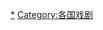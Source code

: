 {{Catnav|頁面分類|社会|生活|娱乐|戏剧|话剧}}
{{Catnav|頁面分類|社会|文化|艺术|表演藝術|戏剧|话剧}}
{{Catnav|頁面分類|社会|文化|艺术|文学|戏剧|话剧}}
{{Catnav|頁面分類|社会|文化|文学|文學體裁|戏剧|话剧}}
{{Categories by country|nocat}}
{{Catmore}}

[[Category:话剧|*]]
[[Category:各国戏剧|Category:各国戏剧]]